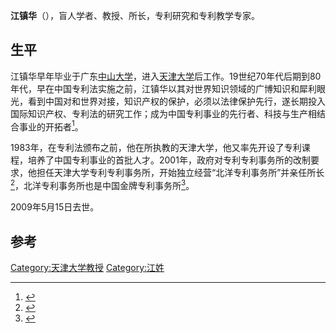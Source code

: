 '''江镇华'''（{{bd|1937年|11月7日|2009年|5月15日}}），盲人学者、教授、所长，专利研究和专利教学专家。

== 生平 ==
江镇华早年毕业于广东[[中山大学|中山大学]]，进入[[天津大学|天津大学]]后工作。19世纪70年代后期到80年代，早在中国专利法实施之前，江镇华以其对世界知识领域的广博知识和犀利眼光，看到中国对和世界对接，知识产权的保护，必须以法律保护先行，遂长期投入国际知识产权、专利法的研究工作；成为中国专利事业的先行者、科技与生产相结合事业的开拓者<ref name="书报资料中心1991">{{cite book|author=中囯人民大学. 书报资料中心|title=科技管理与成就|url=http://books.google.com/books?id=JLowAAAAMAAJ|year=1991|publisher=中国人民大学书报资料中心|page=98}}</ref>。

1983年，在专利法颁布之前，他在所执教的天津大学，他又率先开设了专利课程，培养了中国专利事业的首批人才。2001年，政府对专利专利事务所的改制要求，他担任天津大学专利专利事务所，开始独立经营“北洋专利事务所”并亲任所长<ref name="郭凤岐2003">{{cite book|author=郭凤岐|title=天津区县年鉴|url=http://books.google.com/books?id=lzLkAAAAMAAJ|year=2003|publisher=天津古籍出版社|page=258}}</ref>，北洋专利事务所也是中国金牌专利事务所<ref>{{cite book|title=科学学与科学技术管理|url=http://books.google.com/books?id=YB8WAAAAMAAJ|year=1988|publisher=科学学与科学技术管理杂志社|page=22}}</ref>。

2009年5月15日去世。

== 参考==
{{reflist}}

[[Category:天津大学教授|Category:天津大学教授]]
[[Category:江姓|Category:江姓]]